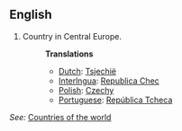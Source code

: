 ==English==

# Country in Central Europe.
#:'''Translations'''
#:*[[Dutch]]: [[Tsjechië]]
#:*[[Interlngua]]: [[Republica Chec]]
#:*[[Polish]]: [[Czechy]]
#:*[[Portuguese]]: [[República Tcheca]]

''See:'' [[Countries of the world]]